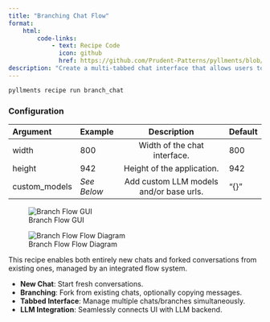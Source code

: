 ```yaml
---
title: "Branching Chat Flow"
format: 
    html:
        code-links:
            - text: Recipe Code
              icon: github
              href: https://github.com/Prudent-Patterns/pyllments/blob/main/pyllments/recipes/available_recipes/branch_chat.py
description: "Create a multi-tabbed chat interface that allows users to branch conversations and create new ones." 
---
```


```bash
pyllments recipe run branch_chat
```
### Configuration

| Argument         | Example | Description                                          | Default |
| :--------------- | :--- | :------------------------------------------------:| :------ |
| width            | 800    | Width of the chat interface.         | 800    |
| height           | 942    | Height of the application.           | 942    |
| custom_models    | *See Below*     | Add custom LLM models and/or base urls. | "{}"    |

::: {layout-ncol=2}
![Branch Flow GUI](branch_flow_gui.jpg){.lightbox}

![Branch Flow Flow Diagram](branch_flow_flowchart.jpg){.lightbox}
:::

This recipe enables both entirely new chats and forked conversations from existing ones, managed by an integrated flow system.

-   **New Chat**: Start fresh conversations.
-   **Branching**: Fork from existing chats, optionally copying messages.
-   **Tabbed Interface**: Manage multiple chats/branches simultaneously.
-   **LLM Integration**: Seamlessly connects UI with LLM backend.
